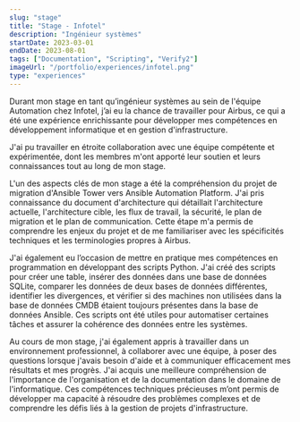 ```yaml
---
slug: "stage"
title: "Stage - Infotel"
description: "Ingénieur systèmes"
startDate: 2023-03-01
endDate: 2023-08-01
tags: ["Documentation", "Scripting", "Verify2"]
imageUrl: "/portfolio/experiences/infotel.png"
type: "experiences"
---
```

Durant mon stage en tant qu’ingénieur systèmes au sein de l'équipe Automation chez Infotel, j’ai eu la chance de travailler pour Airbus, ce qui a été une expérience enrichissante pour développer mes compétences en développement informatique et en gestion d'infrastructure. 

J'ai pu travailler en étroite collaboration avec une équipe compétente et expérimentée, dont les membres m'ont apporté leur soutien et leurs connaissances tout au long de mon stage.

L'un des aspects clés de mon stage a été la compréhension du projet de migration d'Ansible Tower vers Ansible Automation Platform. J'ai pris connaissance du document d'architecture qui détaillait l'architecture actuelle, l'architecture cible, les flux de travail, la sécurité, le plan de migration et le plan de communication. Cette étape m'a permis de comprendre les enjeux du projet et de me familiariser avec les spécificités techniques et les terminologies propres à Airbus.

J'ai également eu l’occasion de mettre en pratique mes compétences en programmation en développant des scripts Python. J'ai créé des scripts pour créer une table, insérer des données dans une base de données SQLite, comparer les données de deux bases de données différentes, identifier les divergences, et vérifier si des machines non utilisées dans la base de données CMDB étaient toujours présentes dans la base de données Ansible. Ces scripts ont été utiles pour automatiser certaines tâches et assurer la cohérence des données entre les systèmes.

Au cours de mon stage, j'ai également appris à travailler dans un environnement professionnel, à collaborer avec une équipe, à poser des questions lorsque j'avais besoin d'aide et à communiquer efficacement mes résultats et mes progrès. J'ai acquis une meilleure compréhension de l'importance de l'organisation et de la documentation dans le domaine de l'informatique. Ces compétences techniques précieuses m’ont permis de développer ma capacité à résoudre des problèmes complexes et de comprendre les défis liés à la gestion de projets d'infrastructure.
